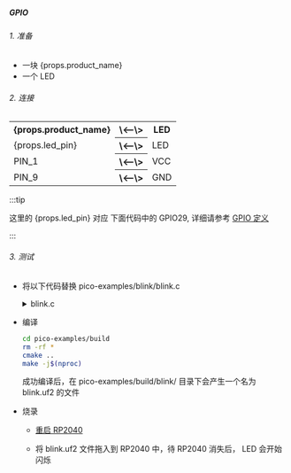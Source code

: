 ##### GPIO

###### 1. 准备

- 一块 {props.product_name}
- 一个 LED

###### 2. 连接

<table>
    <tr>
        <th>{props.product_name}</th>
        <th>\<--\></th>
        <th>LED</th>
    </tr>
    <tr>
        <td>{props.led_pin}</td>
        <th>\<--\></th>
        <td>LED</td>
    </tr>
    <tr>
        <td>PIN_1</td>
        <th>\<--\></th>
        <td>VCC</td>
    </tr>
    <tr>
        <td>PIN_9</td>
        <th>\<--\></th>
        <td>GND</td>
    </tr>

</table>

:::tip

这里的 {props.led_pin} 对应 下面代码中的 GPIO29, 详细请参考 <a href={props.gpio_definition}>GPIO 定义</a>

:::

###### 3. 测试

- 将以下代码替换 pico-examples/blink/blink.c

  <details>

  <summary>blink.c</summary>

      ```c

      #include "pico/stdlib.h"
      #define BLINK_PIN 29 // GPIO29

      int main() {

          gpio_init(BLINK_PIN);
          gpio_set_dir(BLINK_PIN, GPIO_OUT);

          while (true) {
              gpio_put(BLINK_PIN, 1);
              sleep_ms(250);
              gpio_put(BLINK_PIN, 0);
              sleep_ms(250);
          }
      }

      ```

  </details>

- 编译

  ```bash
  cd pico-examples/build
  rm -rf *
  cmake ..
  make -j$(nproc)
  ```

  成功编译后，在 pico-examples/build/blink/ 目录下会产生一个名为 blink.uf2 的文件

- 烧录

  - <a href={props.flash_url}>重启 RP2040</a>

  - 将 blink.uf2 文件拖入到 RP2040 中，待 RP2040 消失后， LED 会开始闪烁
